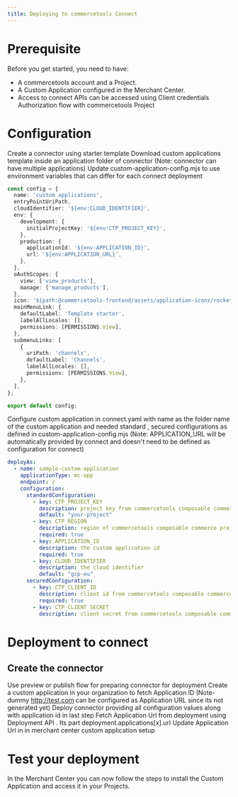```yaml
---
title: Deploying to commercetools Connect
---
```


# Prerequisite

Before you get started, you need to have:

- A commercetools account and a Project.
- A Custom Application configured in the Merchant Center.
- Access to connect APIs can be accessed using Client credentials Authorization flow with commercetools Project

# Configuration

Create a connector using starter template
Download custom applications template inside an application folder of connector (Note: connector can have multiple applications)
Update custom-application-config.mjs to use environment variables that can differ for each connect deployment

```ts
const config = {
  name: 'custom applications',
  entryPointUriPath,
  cloudIdentifier: '${env:CLOUD_IDENTIFIER}',
  env: {
    development: {
      initialProjectKey: '${env:CTP_PROJECT_KEY}',
    },
    production: {
      applicationId: '${env:APPLICATION_ID}',
      url: '${env:APPLICATION_URL}',
    },
  },
  oAuthScopes: {
    view: ['view_products'],
    manage: ['manage_products'],
  },
  icon: '${path:@commercetools-frontend/assets/application-icons/rocket.svg}',
  mainMenuLink: {
    defaultLabel: 'Template starter',
    labelAllLocales: [],
    permissions: [PERMISSIONS.View],
  },
  submenuLinks: [
    {
      uriPath: 'channels',
      defaultLabel: 'Channels',
      labelAllLocales: [],
      permissions: [PERMISSIONS.View],
    },
  ],
};

export default config;
```

Configure custom application in connect.yaml with name as the folder name of the custom application and needed standard , secured configurations as defined in custom-application-config.mjs (Note: APPLICATION_URL will be automatically provided by connect and doesn't need to be defined as configuration for connect)

```yml
deployAs:
  - name: sample-custom-application
    applicationType: mc-app
    endpoint: /
    configuration:
      standardConfiguration:
        - key: CTP_PROJECT_KEY
          description: project key from commercetools composable commerce project
          default: "your-project"
        - key: CTP_REGION
          description: region of commercetools composable commerce project
          required: true
        - key: APPLICATION_ID
          description: the custom application id
          required: true
        - key: CLOUD_IDENTIFIER
          description: the cloud identifier
          default: "gcp-eu"
      securedConfiguration:
        - key: CTP_CLIENT_ID
          description: client id from commercetools composable commerce project
          required: true
        - key: CTP_CLIENT_SECRET
          description: client secret from commercetools composable commerce project
```


# Deployment to connect

## Create the connector
Use preview or publish flow for preparing connector for deployment
Create a custom application in your organization to fetch Application ID (Note- dummy http://test.com can be configured as Application URL since its not generated yet)
Deploy connector providing all configuration values along with application id in last step
Fetch Application Url from deployment using Deployment API . Its part deployment.applications[x].url
Update Application Url in in merchant center custom application setup


# Test your deployment

In the Merchant Center you can now follow the steps to install the Custom Application and access it in your Projects.

